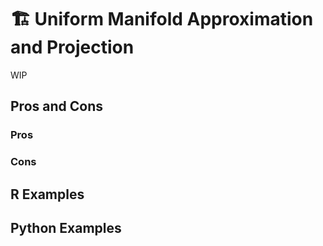# 🏗️ Uniform Manifold Approximation and Projection {#sec-too-many-umap}

WIP

## Pros and Cons

### Pros

### Cons

## R Examples

## Python Examples
